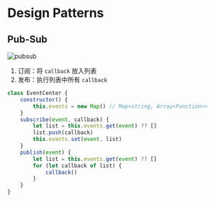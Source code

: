 # Design Patterns
## Pub-Sub
![pubsub](public/img/js/patterns/pubsub.png)
1. 订阅：将 `callback` 放入列表
2. 发布：执行列表中所有 `callback`
```js
class EventCenter {
    constructor() {
        this.events = new Map() // Map<string, Array<Function>>
    }
    subscribe(event, callback) {
        let list = this.events.get(event) ?? []
        list.push(callback)
        this.events.set(event, list)
    }
    publish(event) {
        let list = this.events.get(event) ?? []
        for (let callback of list) {
            callback()
        }
    }
}
```